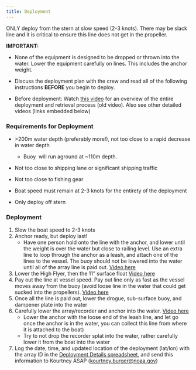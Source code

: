 ```yaml
---
title: Deployment
---
```


::: callout-note
ONLY deploy from the stern at slow speed (2-3 knots). There may be slack line and it is critical to ensure this line does not get in the propeller. 
:::

**IMPORTANT:**

-   None of the equipment is designed to be dropped or thrown into the water. Lower the equipment carefully on lines. This includes the anchor weight. 

-   Discuss the deployment plan with the crew and read all of the following instructions **BEFORE** you begin to deploy. 

-   Before deployment: Watch [this video](https://drive.google.com/file/d/1z68rHba4__vY79wDFAkjrgq4IF-WZIF3/view?usp=sharing) for an overview of the entire deployment and retrieval process (old video). Also see other detailed videos (links embedded below)

### **Requirements for Deployment**

-   \>200m water depth (preferably more!), not too close to a rapid decrease in water depth

    -   Buoy  will run aground at \~110m depth.

-   Not too close to shipping lane or significant shipping traffic

-   Not too close to fishing gear

-   Boat speed must remain at 2-3 knots for the entirety of the deployment

-   Only deploy off stern

### **Deployment**

1.  Slow the boat speed to 2-3 knots
2.  Anchor ready, but deploy last!
    -   Have one person hold onto the line with the anchor, and lower until the weight is over the water but close to railing level. Use an extra line to loop through the anchor as a leash, and attach one of the lines to the vessel. The buoy should not be lowered into the water until all of the array line is paid out. [Video here](https://drive.google.com/file/d/122i-YWS-Medmj7Z6HpFtTuPXo1Y9tOZL/view?usp=sharing)
3.  Lower the High Flyer, then the 11" surface float [Video here](https://drive.google.com/file/d/1_sGvCOb5tBl3y4bf0vB9lxrxQGTHQqCu/view?usp=sharing)
4.  Pay out the line at vessel speed. Pay out line only as fast as the vessel moves away from the buoy (avoid loose line in the water that could get sucked into the propellers). [Video here](https://drive.google.com/file/d/11GsRrB9h6zXP5IEJpF-_lEyhqHCe1nTk/view?usp=sharing)
5.  Once all the line is paid out, lower the drogue, sub-surface buoy, and dampener plate into the water
6.  Carefully lower the array/recorder and anchor into the water. [Video here](https://drive.google.com/file/d/122i-YWS-Medmj7Z6HpFtTuPXo1Y9tOZL/view?usp=sharing)
    -   Lower the anchor with the loose end of the leash line, and let go once the anchor is in the water, you can collect this line from where it is attached to the boat)
    -   Try to not drop the recorder splat into the water, rather carefully lower it from the boat into the water
7.  Log the date, time, and updated location of the deployment (lat/lon) with the array ID in the [Deployment Details spreadsheet](https://docs.google.com/spreadsheets/d/10bxlwfVOe1LFfj69B_YddxcA0V14m7codYwgD2YncFk/edit?usp=sharing), and send this information to Kourtney ASAP ([kourtney.burger\@noaa.gov](mailto:kourtney.burger@noaa.gov))
